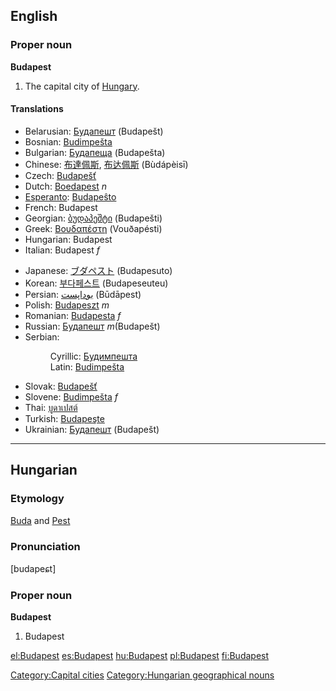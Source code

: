 {{wikipedia}}
==English==

===Proper noun===
'''Budapest'''
#The capital city of [[Hungary]].

====Translations====
{{top}}
*Belarusian: [[Будапешт]] (Budapešt)
*Bosnian: [[Budimpešta]] {{f}}
*Bulgarian: [[Будапеща]] (Budapešta)
*Chinese: [[布達佩斯]], [[布达佩斯]] (Bùdápèisī)
*Czech: [[Budapešť]]
*Dutch: [[Boedapest]] ''n''
*[[Esperanto]]: [[Budapeŝto]]
*French: Budapest
*Georgian: [[ბუდაპეშტი]] (Budapešti)
*Greek: [[Βουδαπέστη]] (Vouðapésti)
*Hungarian: Budapest
*Italian: Budapest ''f''
{{mid}}
*Japanese: [[ブダペスト]] (Budapesuto)
*Korean: [[부다페스트]] (Budapeseuteu)
*Persian: [[بوداپست]] (Būdāpest)
*Polish: [[Budapeszt]] ''m''
*Romanian: [[Budapesta]] ''f''
*Russian: [[Будапешт]] ''m''(Budapešt)
*Serbian:
*:Cyrillic: [[Будимпешта]] {{f}}
*:Latin: [[Budimpešta]] {{f}}
*Slovak: [[Budapešť]]
*Slovene: [[Budimpešta]] ''f''
*Thai: [[บูดาเปสต์]]
*Turkish: [[Budapeşte]]
*Ukrainian: [[Будапешт]] (Budapešt)
{{bottom}}

[[Category:Capital cities]]

----
==Hungarian==

===Etymology===
[[Buda]] and [[Pest]]

===Pronunciation===
[budapeɕt]

===Proper noun===
'''Budapest'''
# Budapest

[[Category:Hungarian geographical nouns]]

[[el:Budapest]]
[[es:Budapest]]
[[hu:Budapest]]
[[pl:Budapest]]
[[fi:Budapest]]